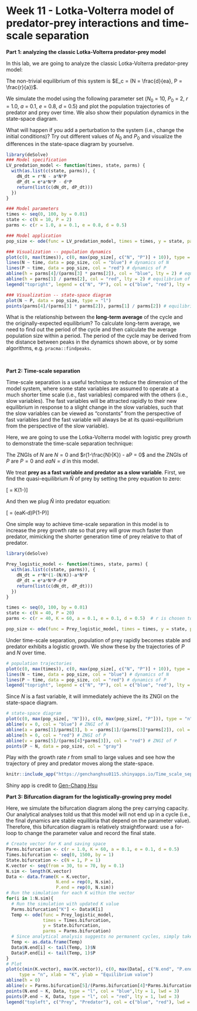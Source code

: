 # Week 11 - Lotka-Volterra model of predator-prey interactions and time-scale separation {-} 

**Part 1: analyzing the classic Lotka-Volterra predator-prey model**

In this lab, we are going to analyze the classic Lotka-Volterra predator-prey model:

\begin{align*}
\frac {dN}{dt} &= rN-aNP\\
\frac {dP}{dt} &= eaNP-dP
\end{align*}

The non-trivial equilibrium of this system is $E_c = (N = \frac{d}{ea}, P = \frac{r}{a})$.

We simulate the model using the following parameter set ($N_0$ = 10, $P_0$ = 2, $r$ = 1.0, $a$ = 0.1, $e$ = 0.8, $d$ = 0.5) and plot the population trajectories of predator and prey over time. We also show their population dynamics in the state-space diagram.

What will happen if you add a perturbation to the system (i.e., change the initial conditions)? Try out different values of $N_0$ and $P_0$ and visualize the differences in the state-space diagram by yourselve.


```r
library(deSolve)
### Model specification
LV_predation_model <- function(times, state, parms) {
  with(as.list(c(state, parms)), {
    dN_dt = r*N - a*N*P
    dP_dt = e*a*N*P - d*P
    return(list(c(dN_dt, dP_dt)))
  })
}

### Model parameters
times <- seq(0, 100, by = 0.01)
state <- c(N = 10, P = 2)
parms <- c(r = 1.0, a = 0.1, e = 0.8, d = 0.5)

### Model application
pop_size <- ode(func = LV_predation_model, times = times, y = state, parms = parms)

### Visualization -- population dynamics
plot(c(0, max(times)), c(0, max(pop_size[, c("N", "P")] + 10)), type = "n", xlab = "time", ylab = "population size")
lines(N ~ time, data = pop_size, col = "blue") # dynamics of N
lines(P ~ time, data = pop_size, col = "red") # dynamics of P
abline(h = parms[4]/(parms[3] * parms[2]), col = "blue", lty = 2) # equilibrium of N
abline(h = parms[1] / parms[2], col = "red", lty = 2) # equilibrium of P
legend("topright", legend = c("N", "P"), col = c("blue", "red"), lty = 1)

### Visualization -- state-space diagram
plot(N ~ P, data = pop_size, type = "l")
points(parms[4]/(parms[3] * parms[2]), parms[1] / parms[2]) # equilibrium
```

What is the relationship between the **long-term average** of the cycle and the originally-expected equilibrium? To calculate long-term average, we need to find out the period of the cycle and then calculate the average population size within a period. The period of the cycle may be derived from the distance between peaks in the dynamics shown above, or by some algorithms, e.g. `pracma::findpeaks`. 

<br>

**Part 2: Time-scale separation**

Time-scale separation is a useful technique to reduce the dimension of the model system, where some state variables are assumed to operate at a much shorter time scale (i.e., fast variables) compared with the others (i.e., slow variables). The fast variables will be attracted rapidly to their new equilibrium in response to a slight change in the slow variables, such that the slow variables can be viewed as "constants" from the perspective of fast variables (and the fast variable will always be at its quasi-equilibrium from the perspective of the slow variable).

Here, we are going to use the Lotka-Volterra model with logistic prey growth to demonstrate the time-scale separation technique: 

\begin{align*}
\frac {dN}{dt} &= rN(1-\frac{N}{K})-aNP\\
\frac {dP}{dt} &= eaNP-dP
\end{align*}

The ZNGIs of $N$ are $N = 0$ and $r(1-\frac{N}{K}) - aP = 0$ and the ZNGIs of $P$ are $P = 0$ and $eaN = d$ in this model.

We treat **prey as a fast variable and predator as a slow variable**. First, we find the quasi-equilibrium $\widehat{N}$ of prey by setting the prey equation to zero: 

\[\widehat{N} = K(1-\frac{aP}{r})\]

And then we plug $\widehat{N}$ into predator equation:

\[\frac {dP}{dt} = (eaK-d)P(1-\frac{eaK(\frac{a}{r})}{eaK-d}P)\]

One simple way to achieve time-scale separation in this model is to increase the prey growth rate so that prey will grow much faster than predator, mimicking the shorter generation time of prey relative to that of predator.

```r
library(deSolve)

Prey_logistic_model <- function(times, state, parms) {
  with(as.list(c(state, parms)), {
    dN_dt = r*N*(1-(N/K))-a*N*P
    dP_dt = e*a*N*P-d*P
    return(list(c(dN_dt, dP_dt)))
  })
}

times <- seq(0, 100, by = 0.01)
state <- c(N = 40, P = 20)
parms <- c(r = 40, K = 60, a = 0.1, e = 0.1, d = 0.5)  # r is chosen to be sufficiently large for time-scale separation

pop_size <- ode(func = Prey_logistic_model, times = times, y = state, parms = parms)
```

Under time-scale separation, population of prey rapidly becomes stable and predator exhibits a logistic growth. We show these by the trajectories of $P$ and $N$ over time.

```r
# population trajectories
plot(c(0, max(times)), c(0, max(pop_size[, c("N", "P")] + 10)), type = "n", xlab = "time", ylab = "population size")
lines(N ~ time, data = pop_size, col = "blue") # dynamics of N
lines(P ~ time, data = pop_size, col = "red") # dynamics of P
legend("topright", legend = c("N", "P"), col = c("blue", "red"), lty = 1)
```

Since $N$ is a fast variable, it will immediately achieve the its ZNGI on the state-space diagram.

```r
# state-space diagram
plot(c(0, max(pop_size[, "N"])), c(0, max(pop_size[, "P"])), type = "n", xlab = "N", ylab = "P")
abline(v = 0, col = "blue") # ZNGI of N
abline(a = parms[1]/parms[3], b = -parms[1]/(parms[3]*parms[2]), col = "blue") # ZNGI of N
abline(h = 0, col = "red") # ZNGI of P
abline(v = parms[5]/(parms[4]*parms[3]), col = "red") # ZNGI of P
points(P ~ N, data = pop_size, col = "gray")

```

Play with the growth rate $r$ from small to large values and see how the trajectory of prey and predator moves along the state-space. 

```r
knitr::include_app("https://genchanghsu0115.shinyapps.io/Time_scale_sep_shinyapp/", height = "700px")
```

Shiny app is credit to [Gen-Chang Hsu](https://genchanghsu.github.io/index.html)


**Part 3: Bifurcation diagram for the logistically-growing prey model**

Here, we simulate the bifurcation diagram along the prey carrying capacity. Our analytical analyses told us that this model will not end up in a cycle (i.e., the final dynamics are stable equilibria that depend on the parameter value). Therefore, this bifurcation diagram is relatively straightforward: use a for-loop to change the parameter value and record the final state.

```r
# Create vector for K and saving space
Parms.bifurcation <- c(r = 1.0, K = 60, a = 0.1, e = 0.1, d = 0.5)
Times.bifurcation <- seq(0, 1500, by = 1)
State.bifurcation <- c(N = 1, P = 1)
K.vector <- seq(from = 30, to = 70, by = 0.1)
N.sim <- length(K.vector)
Data <- data.frame(K = K.vector,
                   N.end = rep(0, N.sim),
                   P.end = rep(0, N.sim))
# Run the simulation for each K within the vector
for(i in 1:N.sim){
  # Run the simulation with updated K value
  Parms.bifurcation["K"] <- Data$K[i]
  Temp <- ode(func = Prey_logistic_model,
              times = Times.bifurcation,
              y = State.bifurcation,
              parms = Parms.bifurcation)
  # Since analytical analysis suggests no permanent cycles, simply take last point
  Temp <- as.data.frame(Temp)
  Data$N.end[i] <- tail(Temp, 1)$N
  Data$P.end[i] <- tail(Temp, 1)$P
}
# Plot
plot(c(min(K.vector), max(K.vector)), c(0, max(Data[, c("N.end", "P.end")]) * 1.2),
     type = "n", xlab = "K", ylab = "Equilibrium value")
abline(h = 0)
abline(v = Parms.bifurcation[5]/(Parms.bifurcation[4]*Parms.bifurcation[3]), col="grey", lty = 2, lwd = 3)
points(N.end ~ K, Data, type = "l", col = "blue",lty = 1, lwd = 3)
points(P.end ~ K, Data, type = "l", col = "red", lty = 1, lwd = 3)
legend("topleft", c("Prey", "Predator"), col = c("blue", "red"), lwd = 3, lty = 1, bty = "n")
```
